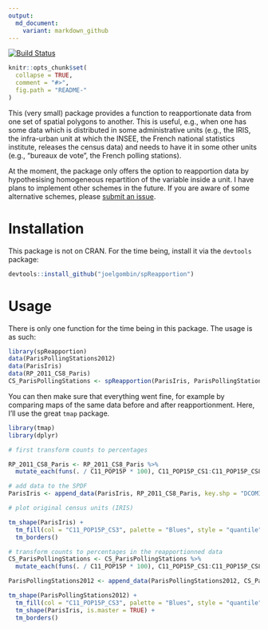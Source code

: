 ```yaml
---
output:
  md_document:
    variant: markdown_github
---
```


[![Build Status](https://travis-ci.org/joelgombin/spReapportion.svg)](https://travis-ci.org/joelgombin/spReapportion)

<!-- README.md is generated from README.Rmd. Please edit that file -->

```r
knitr::opts_chunk$set(
  collapse = TRUE,
  comment = "#>",
  fig.path = "README-"
)
```

This (very small) package provides a function to reapportionate data from one set of spatial polygons to another. This is useful, e.g., when one has some data which is distributed in some administrative units (e.g., the IRIS, the infra-urban unit at which the INSEE, the French national statistics institute, releases the census data) and needs to have it in some other units (e.g., "bureaux de vote", the French polling stations). 

At the moment, the package only offers the option to reapportion data by hypothesising homogeneous repartition of the variable inside a unit. I have plans to implement other schemes in the future. If you are aware of some alternative schemes, please [submit an issue](https://github.com/joelgombin/spReapportion/issues). 

# Installation

This package is not on CRAN. For the time being, install it via the `devtools` package:

```r
devtools::install_github("joelgombin/spReapportion")
```

# Usage

There is only one function for the time being in this package. The usage is as such:

```r
library(spReapportion)
data(ParisPollingStations2012)
data(ParisIris)
data(RP_2011_CS8_Paris)
CS_ParisPollingStations <- spReapportion(ParisIris, ParisPollingStations2012, RP_2011_CS8_Paris, "DCOMIRIS", "ID", "IRIS")

```

You can then make sure that everything went fine, for example by comparing maps of the same data before and after reapportionment. Here, I'll use the great `tmap` package.

```r
library(tmap)
library(dplyr)

# first transform counts to percentages

RP_2011_CS8_Paris <- RP_2011_CS8_Paris %>%
  mutate_each(funs(. / C11_POP15P * 100), C11_POP15P_CS1:C11_POP15P_CS8)

# add data to the SPDF
ParisIris <- append_data(ParisIris, RP_2011_CS8_Paris, key.shp = "DCOMIRIS", key.data = "IRIS")

# plot original census units (IRIS)

tm_shape(ParisIris) +
  tm_fill(col = "C11_POP15P_CS3", palette = "Blues", style = "quantile", n = 6, title = "Independent workers") +
  tm_borders()

```

```r
# transform counts to percentages in the reapportionned data
CS_ParisPollingStations <- CS_ParisPollingStations %>%
  mutate_each(funs(. / C11_POP15P * 100), C11_POP15P_CS1:C11_POP15P_CS8)

ParisPollingStations2012 <- append_data(ParisPollingStations2012, CS_ParisPollingStations, key.shp = "ID", key.data = "ID")

tm_shape(ParisPollingStations2012) +
  tm_fill(col = "C11_POP15P_CS3", palette = "Blues", style = "quantile", n = 6, title = "Independent workers") +
  tm_shape(ParisIris, is.master = TRUE) +
  tm_borders()


```

